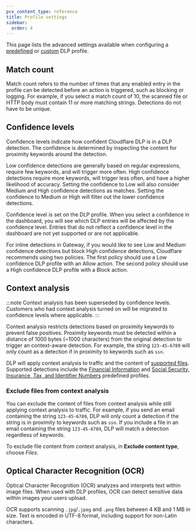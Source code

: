 ```yaml
---
pcx_content_type: reference
title: Profile settings
sidebar:
  order: 4
---
```



This page lists the advanced settings available when configuring a [predefined](/cloudflare-one/policies/data-loss-prevention/dlp-profiles/predefined-profiles/) or [custom](/cloudflare-one/policies/data-loss-prevention/dlp-profiles/#build-a-custom-profile) DLP profile.

## Match count

Match count refers to the number of times that any enabled entry in the profile can be detected before an action is triggered, such as blocking or logging. For example, if you select a match count of 10, the scanned file or HTTP body must contain 11 or more matching strings. Detections do not have to be unique.

## Confidence levels

Confidence levels indicate how confident Cloudflare DLP is in a DLP detection. The confidence is determined by inspecting the content for proximity keywords around the detection.

Low confidence detections are generally based on regular expressions, require few keywords, and will trigger more often. High confidence detections require more keywords, will trigger less often, and have a higher likelihood of accuracy. Setting the confidence to Low will also consider Medium and High confidence detections as matches. Setting the confidence to Medium or High will filter out the lower confidence detections.

Confidence level is set on the DLP profile. When you select a confidence in the dashboard, you will see which DLP entries will be affected by the confidence level. Entries that do not reflect a confidence level in the dashboard are not yet supported or are not applicable.

For inline detections in Gateway, if you would like to see Low and Medium confidence detections but block High confidence detections, Cloudflare recommends using two policies. The first policy should use a Low confidence DLP profile with an Allow action. The second policy should use a High confidence DLP profile with a Block action.

## Context analysis
:::note
Context analysis has been superseded by confidence levels. Customers who had context analysis turned on will be migrated to confidence levels where applicable.
:::

Context analysis restricts detections based on proximity keywords to prevent false positives. Proximity keywords must be detected within a distance of 1000 bytes (~1000 characters) from the original detection to trigger an context-aware detection. For example, the string `123-45-6789` will only count as a detection if in proximity to keywords such as `ssn`.

DLP will apply context analysis to traffic and the content of [supported files](/cloudflare-one/policies/data-loss-prevention/#supported-file-types). Supported detections include the [Financial Information](/cloudflare-one/policies/data-loss-prevention/dlp-profiles/predefined-profiles/#financial-information) and [Social Security, Insurance, Tax, and Identifier Numbers](/cloudflare-one/policies/data-loss-prevention/dlp-profiles/predefined-profiles/#social-security-insurance-tax-and-identifier-numbers) predefined profiles.

### Exclude files from context analysis

You can exclude the content of files from context analysis while still applying context analysis to traffic. For example, if you send an email containing the string `123-45-6789`, DLP will only count a detection if the string is in proximity to keywords such as `ssn`. If you include a file in an email containing the string `123-45-6789`, DLP will match a detection regardless of keywords.

To exclude file content from context analysis, in **Exclude content type**, choose _Files_.

## Optical Character Recognition (OCR) <Badge text="Beta" variant="caution" size="small" />

Optical Character Recognition (OCR) analyzes and interprets text within image files. When used with DLP profiles, OCR can detect sensitive data within images your users upload.

OCR supports scanning `.jpg`/`.jpeg` and `.png` files between 4 KB and 1 MB in size. Text is encoded in UTF-8 format, including support for non-Latin characters.
